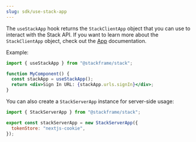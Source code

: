 ```yaml
---
slug: sdk/use-stack-app
---
```


The `useStackApp` hook returns the `StackClientApp` object that you can use to interact with the Stack API. If you want to learn more about the `StackClientApp` object, check out the [App](./stack-app.mdx) documentation.

Example:

```jsx
import { useStackApp } from "@stackframe/stack";

function MyComponent() {
  const stackApp = useStackApp();
  return <div>Sign In URL: {stackApp.urls.signIn}</div>;
}
```

You can also create a `StackServerApp` instance for server-side usage:

```jsx
import { StackServerApp } from "@stackframe/stack";

export const stackServerApp = new StackServerApp({
  tokenStore: "nextjs-cookie",
});
```